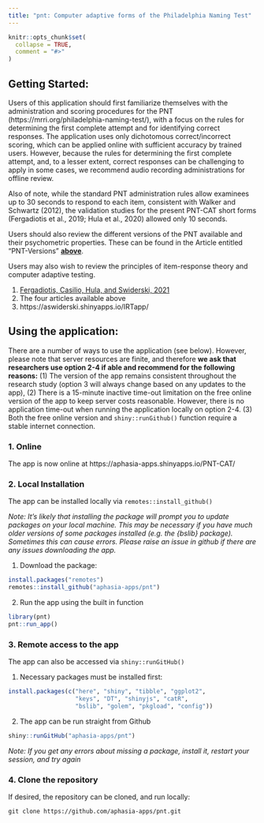 ```yaml
---
title: "pnt: Computer adaptive forms of the Philadelphia Naming Test"
---
```


```r
knitr::opts_chunk$set(
  collapse = TRUE,
  comment = "#>"
)
```

## Getting Started: 

Users of this application should first familiarize themselves with the administration and scoring procedures for the PNT (https://mrri.org/philadelphia-naming-test/), with a focus on the rules for determining the first complete attempt and for identifying correct responses. The application uses only dichotomous correct/incorrect scoring, which can be applied online with sufficient accuracy by trained users. However, because the rules for determining the first complete attempt, and, to a lesser extent, correct responses can be challenging to apply in some cases, we recommend audio recording administrations for offline review. 

Also of note, while the standard PNT administration rules allow examinees up to 30 seconds to respond to each item, consistent with Walker and Schwartz (2012), the validation studies for the present PNT-CAT short forms (Fergadiotis et al., 2019; Hula et al., 2020) allowed only 10 seconds.

Users should also review the different versions of the PNT available and their psychometric properties. These can be found in the Article entitled "PNT-Versions" [**above**](https://aphasia-apps.github.io/pnt/articles/articles/PNT-Versions.html). 

Users may also wish to review the principles of item-response theory and computer adaptive testing. 

1. [Fergadiotis, Casilio, Hula, and Swiderski, 2021](https://www.thieme-connect.com/products/ejournals/abstract/10.1055/s-0041-1727252)
2. The four articles available above
3. https://aswiderski.shinyapps.io/IRTapp/ 

## Using the application:

There are a number of ways to use the application (see below). However, please note that server resources are finite, and therefore **we ask that researchers use option 2-4 if able and recommend for the following reasons:** (1) The version of the app remains consistent throughout the research study (option 3 will always change based on any updates to the app), (2) There is a 15-minute inactive time-out limitation on the free online version of the app to keep server costs reasonable. However, there is no application time-out when running the application locally on option 2-4. (3) Both the free online version and `shiny::runGithub()` function require a stable internet connection. 

### 1. Online

The app is now online at https://aphasia-apps.shinyapps.io/PNT-CAT/

### 2. Local Installation

The app can be installed locally via `remotes::install_github()`

*Note: It's likely that installing the package will prompt you to update packages on your local machine. This may be necessary if you have much older versions of some packages installed (e.g. the {bslib} package). Sometimes this can cause errors. Please raise an issue in github if there are any issues downloading the app.*

1. Download the package: 

```r
install.packages("remotes")
remotes::install_github("aphasia-apps/pnt")
```

2. Run the app using the built in function

```r
library(pnt)
pnt::run_app()
```

### 3. Remote access to the app

The app can also be accessed via `shiny::runGitHub()`

1. Necessary packages must be installed first: 

```r
install.packages(c("here", "shiny", "tibble", "ggplot2",
                   "keys", "DT", "shinyjs", "catR",
                   "bslib", "golem", "pkgload", "config"))
```

2. The app can be run straight from Github

```r
shiny::runGitHub("aphasia-apps/pnt")
```

*Note: If you get any errors about missing a package, install it, restart your session, and try again*

### 4. Clone the repository

If desired, the repository can be cloned, and run locally:

```
git clone https://github.com/aphasia-apps/pnt.git
```